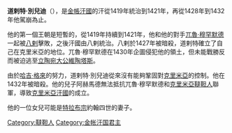 '''道剌特·別兒迪'''（{{bd||？|1432年||}}），是[[金帳汗國|金帳汗國]]的汗從1419年統治到1421年，再從1428年到1432年他駕崩為止。

他的第一個王朝是短暫的，從1419年持續到1421年，他和他的對手[[兀魯·穆罕默德|兀魯·穆罕默德]]一起被[[八剌|八剌]]擊敗，之後汗國由八剌統治。八剌於1427年被暗殺，道剌特確立了自己在克里米亞的地位。兀魯·穆罕默德在1430年企圖侵犯他的領土，但未能戰勝反而被迫逃至[[立陶宛大公|立陶宛大公]][[維陶塔斯|維陶塔斯]]。

由於[[哈吉·格來|哈吉·格來]]的努力，道剌特·別兒迪從來沒有能夠鞏固對[[克里米亞|克里米亞]]的控制。他在1432年被暗殺。他的兒子阿赫馬德無法抵抗兀魯·穆罕默德和[[克里米亞韃靼人|克里米亞韃靼人]]聯軍，導致[[克里米亞汗國|克里米亞汗國]]的成立。

他的一位女兒可能是[[特拉布宗|特拉布宗]]約翰四世的妻子。

{{s-start}}
{{s-bef|before=[[賈巴爾·別兒迪|賈巴爾·別兒迪]]}}
{{s-ttl|title=[[欽察汗國世系圖|金帳汗國君主]]<br/>（與[[兀魯·穆罕默德|兀魯·穆罕默德]]爭位）|years=1419年–1421年}}
{{s-aft|after=[[八剌汗|八剌汗]]}}
{{s-bef|before=[[八剌汗|八剌汗]]}}
{{s-ttl|title=[[欽察汗國世系圖|金帳汗國君主]]<br/>（與[[兀魯·穆罕默德|兀魯·穆罕默德]]爭位）|years=1427年–1432年}}
{{s-aft|after=[[賽亦得·阿黑麻一世|賽亦得·阿黑麻一世]]}}
{{end}}

{{DEFAULTSORT: Berdi, Dawlat}}
[[Category:韃靼人|Category:韃靼人]]
[[Category:金帐汗国君主|Category:金帐汗国君主]]
